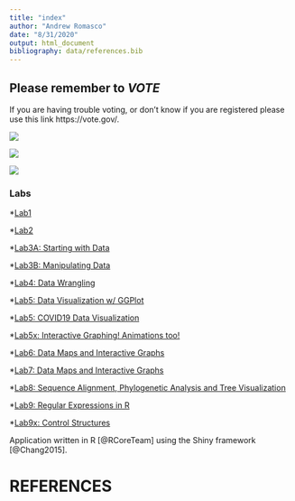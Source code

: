 ```yaml
---
title: "index"
author: "Andrew Romasco"
date: "8/31/2020"
output: html_document
bibliography: data/references.bib
---
```



## Please remember to *VOTE*

If you are having trouble voting, or don't know if you are registered please use this link https://vote.gov/.

![](images/Friends at Beach.jpg){width=250px,height=100px}


![](images/20190426_123701.jpg){width=250px,height=250px}


![](images/IMG_2383.jpg){width=50px,height=50px}

### Labs
*[Lab1](Lab1/lab1_AVVR.html)

*[Lab2](Lab2/lab2_AVVR.html)

*[Lab3A: Starting with Data](Lab3/lab3A_AVVR-Starting-with-Data.html)

*[Lab3B: Manipulating Data](Lab3/lab3B_AVRR-Manipulating-the-Data.html)

*[Lab4: Data Wrangling](Lab4/lab4_AVVR_Data_Wrangling.html)

*[Lab5: Data Visualization w/ GGPlot](Lab5/lab5_AVVR_Data_Visualization_with_GGPlot.html)

*[Lab5: COVID19 Data Visualization](Lab5/lab5_AVVR_COVID_Visualization.html)

*[Lab5x: Interactive Graphing! Animations too!](Lab5/lab5_AVRR_Interactive_Graphing.html)

*[Lab6: Data Maps and Interactive Graphs](Lab6/lab6_AVVR_COVID19_Data_Maps_Interactive_Graphs_and_Animations.html)

*[Lab7: Data Maps and Interactive Graphs](Lab7/Lab7: RNA-Seq workflow: gene-level exploratory analysis and differential expression.html)

*[Lab8: Sequence Alignment, Phylogenetic Analysis and Tree Visualization](Lab8/Lab-8_-Sequence-Alignment,-Phylogenetic-Analysis-and-Tree-Visualization.html)

*[Lab9: Regular Expressions in R](Lab9/Lab9-Programming-in-R---Regular-Expressions.html)

*[Lab9x: Control Structures](Lab9/Lab9x-Control-Structures.html)

Application written in R [@RCoreTeam] using the Shiny framework [@Chang2015].

# REFERENCES
